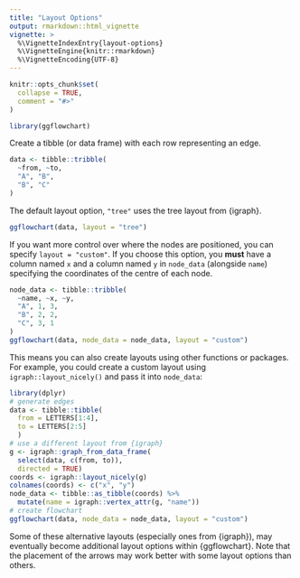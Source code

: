 ```yaml
---
title: "Layout Options"
output: rmarkdown::html_vignette
vignette: >
  %\VignetteIndexEntry{layout-options}
  %\VignetteEngine{knitr::rmarkdown}
  %\VignetteEncoding{UTF-8}
---
```


```r
knitr::opts_chunk$set(
  collapse = TRUE,
  comment = "#>"
)
```

```r
library(ggflowchart)
```

Create a tibble (or data frame) with each row representing an edge.

```r
data <- tibble::tribble(
  ~from, ~to,
  "A", "B",
  "B", "C"
)
```

The default layout option, `"tree"` uses the tree layout from {igraph}.

```r
ggflowchart(data, layout = "tree")
```

If you want more control over where the nodes are positioned, you can specify `layout = "custom"`. If you choose this option, you **must** have a column named `x` and a column named `y` in `node_data` (alongside `name`) specifying the coordinates of the centre of each node.

```r
node_data <- tibble::tribble(
  ~name, ~x, ~y,
  "A", 1, 3,
  "B", 2, 2,
  "C", 3, 1
)
ggflowchart(data, node_data = node_data, layout = "custom")
```

This means you can also create layouts using other functions or packages. For example, you could create a custom layout using `igraph::layout_nicely()` and pass it into `node_data`:

```r
library(dplyr)
# generate edges
data <- tibble::tibble(
  from = LETTERS[1:4],
  to = LETTERS[2:5]
  )
# use a different layout from {igraph}
g <- igraph::graph_from_data_frame(
  select(data, c(from, to)),
  directed = TRUE)
coords <- igraph::layout_nicely(g)
colnames(coords) <- c("x", "y")
node_data <- tibble::as_tibble(coords) %>%
  mutate(name = igraph::vertex_attr(g, "name"))
# create flowchart
ggflowchart(data, node_data = node_data, layout = "custom")
```

Some of these alternative layouts (especially ones from {igraph}), may eventually become additional layout options within {ggflowchart}. Note that the placement of the arrows may work better with some layout options than others.
